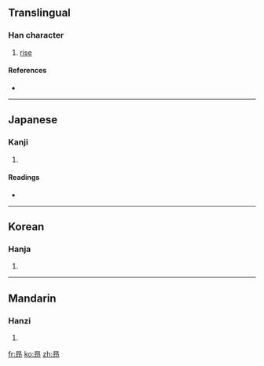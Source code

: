 ==Translingual==

===Han character===
{{Han char|rn=72|rad=日|as=05|sn=9|four=|canj=日一尸中 (AMSL)}}

# [[rise]]

====References====
* {{Han ref|kx=0494.181|dkj=13885|dj=0859.060|hdz=21497.051|uh=663B|ud=26171}}

----

==Japanese==

===Kanji===
{{ja-kanji|grade=|rs=日05}}

# {{defn|Japanese}}

====Readings====
* {{ja-readings|on=[[こう]] (kō), [[ごう]] (gō)|kun=[[あがる]] (agaru), [[たかい]] (takai)}}

----

==Korean==

===Hanja===
{{ko-hanja|hangeul=앙|eumhun=|rv=ang|mr=ang|y=ang}}

# {{defn|Korean}}

----

==Mandarin==

===Hanzi===
{{cmn-hanzi|pin=[[áng]] ([[ang2]])|wg=ang<sup>2</sup>}}

# {{defn|Mandarin}}

[[fr:昻]]
[[ko:昻]]
[[zh:昻]]